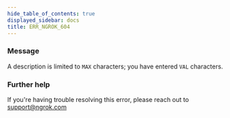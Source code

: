 ```yaml
---
hide_table_of_contents: true
displayed_sidebar: docs
title: ERR_NGROK_604
---
```




### Message

A description is limited to `MAX` characters; you have entered `VAL` characters.

<ErrorDetails error="err_ngrok_604" />

### Further help

If you're having trouble resolving this error, please reach out to [support@ngrok.com](mailto:support@ngrok.com?subject=Help%20with%20ERR_NGROK_604)
